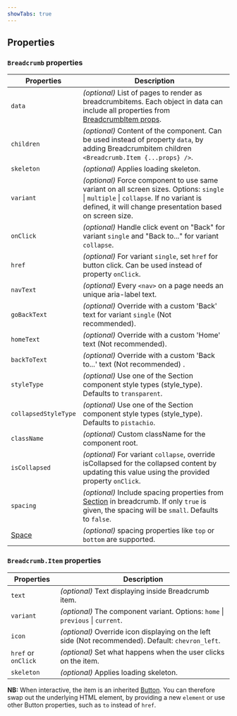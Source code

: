 ```yaml
---
showTabs: true
---
```


## Properties

### `Breadcrumb` properties

| Properties                              | Description                                                                                                                                                                                             |
| --------------------------------------- | ------------------------------------------------------------------------------------------------------------------------------------------------------------------------------------------------------- |
| `data`                                  | _(optional)_ List of pages to render as breadcrumbitems. Each object in data can include all properties from [BreadcrumbItem props](/uilib/components/breadcrumb/properties#breadcrumbitem-properties). |
| `children`                              | _(optional)_ Content of the component. Can be used instead of property `data`, by adding Breadcrumbitem children `<Breadcrumb.Item {...props} />`.                                                      |
| `skeleton`                              | _(optional)_ Applies loading skeleton.                                                                                                                                                                  |
| `variant`                               | _(optional)_ Force component to use same variant on all screen sizes. Options: `single` \| `multiple` \| `collapse`. If no variant is defined, it will change presentation based on screen size.        |
| `onClick`                               | _(optional)_ Handle click event on "Back" for variant `single` and "Back to..." for variant `collapse`.                                                                                                 |
| `href`                                  | _(optional)_ For variant `single`, set `href` for button click. Can be used instead of property `onClick`.                                                                                              |
| `navText`                               | _(optional)_ Every `<nav>` on a page needs an unique aria-label text.                                                                                                                                   |
| `goBackText`                            | _(optional)_ Override with a custom 'Back' text for variant `single` (Not recommended).                                                                                                                 |
| `homeText`                              | _(optional)_ Override with a custom 'Home' text (Not recommended).                                                                                                                                      |
| `backToText`                            | _(optional)_ Override with a custom 'Back to...' text (Not recommended) .                                                                                                                               |
| `styleType`                             | _(optional)_ Use one of the Section component style types (style_type). Defaults to `transparent`.                                                                                                      |
| `collapsedStyleType`                    | _(optional)_ Use one of the Section component style types (style_type). Defaults to `pistachio`.                                                                                                        |
| `className`                             | _(optional)_ Custom className for the component root.                                                                                                                                                   |
| `isCollapsed`                           | _(optional)_ For variant `collapse`, override isCollapsed for the collapsed content by updating this value using the provided property `onClick`.                                                       |
| `spacing`                               | _(optional)_ Include spacing properties from [Section](/uilib/components/section/properties) in breadcrumb. If only `true` is given, the spacing will be `small`. Defaults to `false`.                  |
| [Space](/uilib/layout/space/properties) | _(optional)_ spacing properties like `top` or `bottom` are supported.                                                                                                                                   |

### `Breadcrumb.Item` properties

| Properties          | Description                                                                                        |
| ------------------- | -------------------------------------------------------------------------------------------------- |
| `text`              | _(optional)_ Text displaying inside Breadcrumb item.                                               |
| `variant`           | _(optional)_ The component variant. Options: `home` \| `previous` \| `current`.                    |
| `icon`              | _(optional)_ Override icon displaying on the left side (Not recommended). Default: `chevron_left`. |
| `href` or `onClick` | _(optional)_ Set what happens when the user clicks on the item.                                    |
| `skeleton`          | _(optional)_ Applies loading skeleton.                                                             |

**NB:** When interactive, the item is an inherited [Button](/uilib/components/button/). You can therefore swap out the underlying HTML element, by providing a new `element` or use other Button properties, such as `to` instead of `href`.
